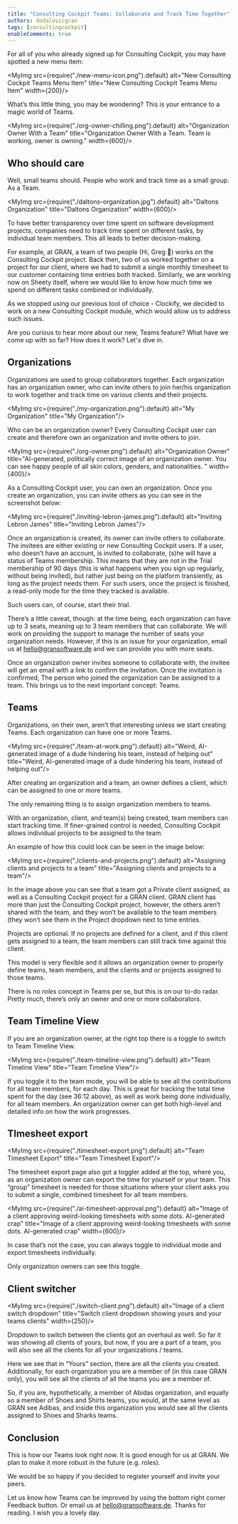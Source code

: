 ```yaml
---
title: "Consulting Cockpit Teams: Collaborate and Track Time Together"
authors: dodalovicgran
tags: [consultingcockpit]
enableComments: true
---
```



For all of you who already signed up for Consulting Cockpit, you may have spotted a new menu item:

<MyImg src={require("./new-menu-icon.png").default} alt="New Consulting Cockpit Teams Menu Item"
       title="New Consulting Cockpit Teams Menu Item" width={200}/>

What’s this little thing, you may be wondering? This is your entrance to a magic world of Teams.

<MyImg src={require("./org-owner-chilling.png").default} alt="Organization Owner With a Team"
       title="Organization Owner With a Team. Team is working, owner is owning." width={600}/>

<!--truncate-->

## Who should care

Well, small teams should. People who work and track time as a small group. As a Team.

<MyImg src={require("./daltons-organization.jpg").default} alt="Daltons Organization"
       title="Daltons Organization" width={600}/>

To have better transparency over time spent on software development projects, companies need to track time spent on different tasks, by individual team members. This all leads to better decision-making.

For example, at GRAN, a team of two people (Hi, Greg 👋) works on the Consulting Cockpit project. Back then, two of us worked together on a project for our client, where we had to submit a single monthly timesheet to our customer containing time entries both tracked. Similarly, we are working now on Sheety itself, where we would like to know how much time we spend on different tasks combined or individually.

As we stopped using our previous tool of choice - Clockify, we decided to work on a new Consulting Cockpit module, which would allow us to address such issues.

Are you curious to hear more about our new, Teams feature? What have we come up with so far?  How does it work? Let's dive in.

## Organizations

Organizations are used to group collaborators together. Each organization has an organization owner, who can invite others to join her/his organization to work together and track time on various clients and their projects.

<MyImg src={require("./my-organization.png").default} alt="My Organization"
       title="My Organization"/>

Who can be an organization owner? Every Consulting Cockpit user can create and therefore own an organization and invite others to join.

<MyImg src={require("./org-owner.png").default} alt="Organization Owner"
       title="AI-generated, politically correct image of an organization owner. You can see happy people of all skin colors, genders, and nationalities. " width={400}/>

As a Consulting Cockpit user, you can own an organization. Once you create an organization, you can invite others as you can see in the screenshot below:

<MyImg src={require("./inviting-lebron-james.png").default} alt="Inviting Lebron James"
       title="Inviting Lebron James"/>

Once an organization is created, its owner can invite others to collaborate. The invitees are either existing or new Consulting Cockpit users. If a user, who doesn’t have an account, is invited to collaborate, (s)he will have a status of Teams membership. This means that they are not in the Trial membership of 90 days (this is what happens when you sign up regularly, without being invited), but rather just being on the platform transiently, as long as the project needs them. For such users, once the project is finished, a read-only mode for the time they tracked is available.

Such users can, of course, start their trial.

There’s a little caveat, though: at the time being, each organization can have up to 3 seats, meaning up to 3 team members that can collaborate. We will work on providing the support to manage the number of seats your organization needs. However, if this is an issue for your organization, email us at hello@gransoftware.de and we can provide you with more seats.

Once an organization owner invites someone to collaborate with, the invitee will get an email with a link to confirm the invitation. Once the invitation is confirmed, The person who joined the organization can be assigned to а team. This brings us to the next important concept: Teams.

## Teams

Organizations, on their own, aren’t that interesting unless we start creating Teams. Each organization can have one or more Teams.

<MyImg src={require("./team-at-work.png").default} alt="Weird, AI-generated image of a dude hindering his team, instead of helping out"
       title="Weird, AI-generated image of a dude hindering his team, instead of helping out"/>

After creating an organization and a team, an owner defines a client, which can be assigned to one or more teams.


The only remaining thing is to assign organization members to teams.

With an organization, client, and team(s) being created, team members can start tracking time. If finer-grained control is needed, Consulting Cockpit allows individual projects to be assigned to the team.

An example of how this could look can be seen in the image below:

<MyImg src={require("./clients-and-projects.png").default} alt="Assigning clients and projects to a team" title="Assigning clients and projects to a team"/>

In the image above you can see that a team got a Private client assigned, as well as a Consulting Cockpit project for a GRAN client. GRAN client has more than just the Consulting Cockpit project, however, the others aren’t shared with the team, and they won’t be available to the team members (they won’t see them in the Project dropdown next to time entries.

Projects are optional. If no projects are defined for a client, and if this client gets assigned to a team,  the team members can still track time against this client.

This model is very flexible and it allows an organization owner to properly define teams, team members, and the clients and or projects assigned to those teams.

There is no *roles* concept in Teams per se, but this is on our to-do radar. Pretty much, there’s only an owner and one or more collaborators.

## Team Timeline View

If you are an organization owner, at the right top there is a toggle to switch to Team Timeline View.

<MyImg src={require("./team-timeline-view.png").default} alt="Team Timeline View" title="Team Timeline View"/>

If you toggle it to the team mode, you will be able to see all the contributions for all team members, for each day. This is great for tracking the total time spent for the day (see 36:12 above), as well as work being done individually, for all team members. An organization owner can get both high-level and detailed info on how the work progresses.

## TImesheet export

<MyImg src={require("./timesheet-export.png").default} alt="Team Timesheet Export" title="Team Timesheet Export"/>

The timesheet export page also got a toggler added at the top, where you, as an organization owner can export the time for yourself or your team. This “group” timesheet is needed for those situations where your client asks you to submit a single, combined timesheet for all team members.

<MyImg src={require("./ai-timesheet-approval.png").default} alt="Image of a client approving weird-looking timesheets with some dots. AI-generated crap" title="Image of a client approving weird-looking timesheets with some dots. AI-generated crap" width={600}/>

In case that’s not the case, you can always toggle to individual mode and export timesheets individually.

Only organization owners can see this toggle.

## Client switcher

<MyImg src={require("./switch-client.png").default} alt="Image of a client switch dropdown" title="Switch client dropdown showing yours and your teams clients" width={250}/>

Dropdown to switch between the clients got an overhaul as well. So far it was showing all clients of yours, but now, if you are a part of a team, you will also see all the clients for all your organizations / teams.

Here we see that in “Yours” section, there are all the clients you created. Additionally, for each organization you are a member of (in this case GRAN only), you will see all the clients of all the teams you are a member of.

So, if you are, hypothetically, a member of Abidas organization, and equally so a member of Shoes and Shirts teams, you would, at the same level as GRAN see Adibas, and inside this organization you would see all the clients assigned to Shoes and Sharks teams.

## Conclusion

This is how our Teams look right now. It is good enough for us at GRAN. We plan to make it more robust in the future (e.g. roles).

We would be so happy if you decided to register yourself and invite your peers.

Let us know how Teams can be improved by using the bottom right corner Feedback button. Or email us at hello@gransoftware.de.
Thanks for reading. I wish you a lovely day.

